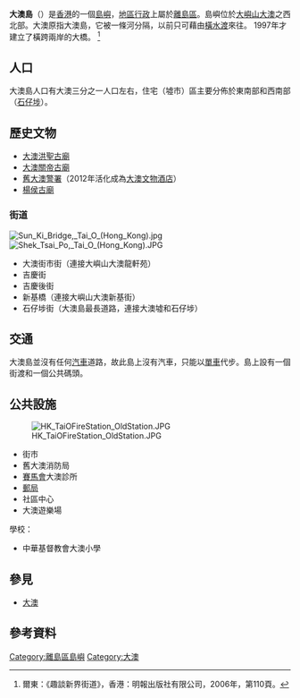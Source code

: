 {{Infobox Islands
|name = 大澳島
|image name = Welcome sign at Tai O (Hong Kong).jpg
|image caption = [[離島區議會|離島區議會]]豎立的大澳區歡迎地標
|location = [[香港|香港]]西南部
|area = {{Convert|0.71|sqkm|acre|0|link=on}}
|highest mount = 
|elevation=
|Country heading = 地域
|country = {{HKG}}
|country admin divisions title = 分區
|country admin divisions = [[離島區|離島區]]
|population = 待查
}}
'''大澳島'''（{{lang-en|Tai O}}）是[[香港|香港]]的一個[[島嶼|島嶼]]，[[香港行政區劃|地區行政]]上屬於[[離島區|離島區]]。島嶼位於[[大嶼山|大嶼山]][[大澳|大澳]]之西北部。大澳原指大澳島，它被一條河分隔，以前只可藉由[[橫水渡|橫水渡]]來往。 1997年才建立了橫跨兩岸的大橋。 <ref>爾東：《趣談新界街道》，香港：明報出版社有限公司，2006年，第110頁。 </ref>

==人口==
大澳島人口有大澳三分之一人口左右，住宅（墟市）區主要分佈於東南部和西南部（[[石仔埗|石仔埗]]）。

==歷史文物==
* [[大澳洪聖古廟|大澳洪聖古廟]]
* [[大澳關帝古廟|大澳關帝古廟]]
* [[舊大澳警署|舊大澳警署]]（2012年活化成為[[大澳文物酒店|大澳文物酒店]]）
* [[大澳楊侯古廟|楊侯古廟]]

===街道===
[[File:Sun_Ki_Bridge,_Tai_O_(Hong_Kong).jpg|thumb]]
[[File:Shek_Tsai_Po,_Tai_O_(Hong_Kong).JPG|thumb]]
*大澳街市街（連接大嶼山大澳龍軒苑）
*吉慶街
*吉慶後街
*新基橋（連接大嶼山大澳新基街）
*石仔埗街（大澳島最長道路，連接大澳墟和石仔埗）

==交通==
大澳島並沒有任何[[汽車|汽車]]道路，故此島上沒有汽車，只能以[[單車|單車]]代步。島上設有一個街渡和一個公共碼頭。

==公共設施==
[[File:HK_TaiOFireStation_OldStation.JPG|thumb]]
*街市
*舊大澳消防局
*[[賽馬會|賽馬會]]大澳診所
*[[郵局|郵局]]
*社區中心
*大澳遊樂場
學校：
* 中華基督教會大澳小學

==參見==
*[[大澳|大澳]]

==參考資料==

{{香港島嶼}}

[[Category:離島區島嶼|Category:離島區島嶼]]
[[Category:大澳|Category:大澳]]